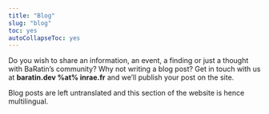 ---
title: "Blog"
slug: "blog"
toc: yes
autoCollapseToc: yes
---

Do you wish to share an information, an event, a finding or just a thought with BaRatin's community? Why not writing a blog post?  Get in touch with us at **baratin.dev %at% inrae.fr** and we'll publish your post on the site.

Blog posts are left untranslated and this section of the website is hence multilingual.

<br>

